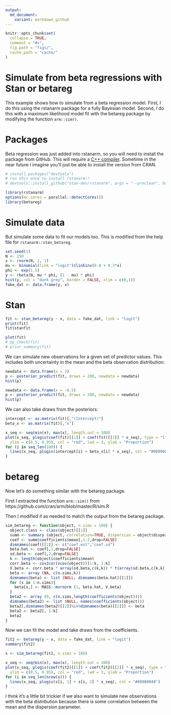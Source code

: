 ```yaml
---
output:
  md_document:
    variant: markdown_github
---
```


<!-- README.md is generated from README.Rmd. Please edit that file -->

```r
knitr::opts_chunk$set(
  collapse = TRUE,
  comment = "#>",
  fig.path = "figs/",
  cache.path = "cache/"
)
```

# Simulate from beta regressions with Stan or betareg

This example shows how to simulate from a beta regression model. First, I do this using the rstanarm package for a fully Bayesian model. Second, I do this with a maximum likelihood model fit with the betareg package by modifying the function `arm::sim()`.

# Packages

Beta regression was just added into rstanarm, so you will need to install the package from GitHub. This will require a [C++ compiler](https://support.rstudio.com/hc/en-us/articles/200486498-Package-Development-Prerequisites). Sometime in the near future I imagine you'll just be able to install the version from CRAN.

```r
# install.packages("devtools")
# run this once to install rstanarm!!
# devtools::install_github("stan-dev/rstanarm", args = "--preclean", build_vignettes = FALSE)

library(rstanarm)
options(mc.cores = parallel::detectCores())
library(betareg)
```

# Simulate data

But simulate some data to fit our models too. This is modified from the help file for `rstanarm::stan_betareg`.

```r
set.seed(1)
N <- 150
x <- rnorm(N, 2, 1)
mu <- binomial(link = "logit")$linkinv(0.8 + 0.3*x)
phi <- exp(1.5)
y <- rbeta(N, mu * phi, (1 - mu) * phi)
hist(y, col = "dark grey", border = FALSE, xlim = c(0,1))
fake_dat <- data.frame(y, x)
```

# Stan

```r
fit <- stan_betareg(y ~ x, data = fake_dat, link = "logit")
print(fit)
fit$stanfit

plot(fit)
# pp_check(fit)
# prior_summary(fit)
```

We can simulate new observations for a given set of predictor values. This includes both uncertainty in the mean and the beta observation distribution:

```r
newdata <- data.frame(x = 3)
p <- posterior_predict(fit, draws = 200, newdata = newdata)
hist(p)

newdata <- data.frame(x = -0.5)
p <- posterior_predict(fit, draws = 200, newdata = newdata)
hist(p)
```

We can also take draws from the posteriors:

```r
intercept <- as.matrix(fit)[,"(Intercept)"]
beta_x <- as.matrix(fit)[,"x"]

x_seq <- seq(min(x), max(x), length.out = 100)
plot(x_seq, plogis(coef(fit)[[1]] + coef(fit)[[2]] * x_seq), type = "l",
  ylim = c(0.5, 0.95), col = "red", lwd = 3, ylab = "Proportion")
for (i in seq_len(100)) {
  lines(x_seq, plogis(intercept[i] + beta_x[i] * x_seq), col = "#00000040")
}
```

# betareg

Now let's do something similar with the betareg package.

First I extracted the function `arm::sim()` from https://github.com/cran/arm/blob/master/R/sim.R

Then I modified it as needed to match the output from the betareg package.

```r
sim_betareg <- function(object, n.sims = 100) {
  object.class <- class(object)[[1]]
  summ <- summary (object, correlation=TRUE, dispersion = object$dispersion)
  coef <- summ$coefficients$mean[,1:2,drop=FALSE]
  dimnames(coef)[[2]] <- c("coef.est","coef.sd")
  beta.hat <- coef[,1,drop=FALSE]
  sd.beta <- coef[,2,drop=FALSE]
  k <- length(object$coefficients$mean)
  corr.beta <- cov2cor(vcov(object))[1:k, 1:k]
  V.beta <- corr.beta * array(sd.beta,c(k,k)) * t(array(sd.beta,c(k,k)))
  beta <- array (NA, c(n.sims,k))
  dimnames(beta) <- list (NULL, dimnames(beta.hat)[[1]])
  for (s in 1:n.sims){
    beta[s,] <- MASS::mvrnorm (1, beta.hat, V.beta)
  }
  beta2 <- array (0, c(n.sims,length(coefficients(object))))
  dimnames(beta2) <- list (NULL, names(coefficients(object)))
  beta2[,dimnames(beta2)[[2]]%in%dimnames(beta)[[2]]] <- beta
  beta2 <- beta2[, 1:k]
  beta2
}

```

Now we can fit the model and take draws from the coefficients.

```r
fit2 <- betareg(y ~ x, data = fake_dat, link = "logit")
summary(fit2)

s <- sim_betareg(fit2, n.sims = 100)

x_seq <- seq(min(x), max(x), length.out = 100)
plot(x_seq, plogis(coef(fit2)[[1]] + coef(fit2)[[2]] * x_seq), type = "l",
  ylim = c(0.5, 0.95), col = "red", lwd = 3, ylab = "Proportion")
for (i in seq_len(nrow(s))) {
  lines(x_seq, plogis(s[i, 1] + s[i, 2] * x_seq), col = "#00000040")
}
```

I think it's a little bit trickier if we also want to simulate new observations with the beta distribution because there is some correlation between the mean and the dispersion parameter.
